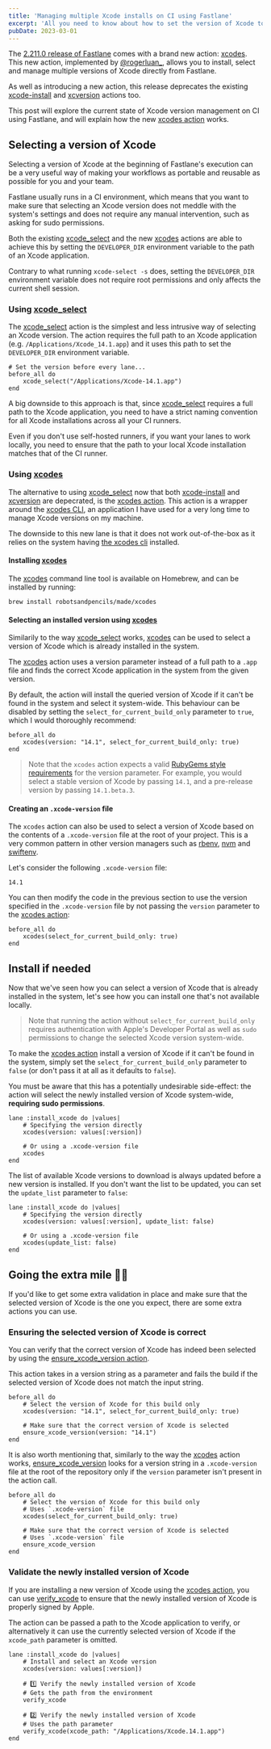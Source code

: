 ```yaml
---
title: 'Managing multiple Xcode installs on CI using Fastlane'
excerpt: 'All you need to know about how to set the version of Xcode to use on CI using Fastlane.'
pubDate: 2023-03-01
---
```



The [2.211.0 release of Fastlane](https://github.com/fastlane/fastlane/releases/tag/2.211.0) comes with a brand new action: [xcodes](https://docs.fastlane.tools/actions/xcodes). This new action, implemented by [@rogerluan\_](https://twitter.com/rogerluan_), allows you to install, select and manage multiple versions of Xcode directly from Fastlane.

As well as introducing a new action, this release deprecates the existing [xcode-install](http://docs.fastlane.tools/actions/xcode_install) and [xcversion](https://docs.fastlane.tools/actions/xcversion) actions too.

<StaticTweet id="1591561723794030592" />

This post will explore the current state of Xcode version management on CI using Fastlane, and will explain how the new [xcodes action](https://docs.fastlane.tools/actions/xcodes) works.

## Selecting a version of Xcode

Selecting a version of Xcode at the beginning of Fastlane's execution can be a very useful way of making your workflows as portable and reusable as possible for you and your team.

Fastlane usually runs in a CI environment, which means that you want to make sure that selecting an Xcode version does not meddle with the system's settings and does not require any manual intervention, such as asking for sudo permissions.

Both the existing [xcode_select](http://docs.fastlane.tools/actions/xcode_select) and the new [xcodes](https://docs.fastlane.tools/actions/xcodes) actions are able to achieve this by setting the `DEVELOPER_DIR` environment variable to the path of an Xcode application.

Contrary to what running `xcode-select -s` does, setting the `DEVELOPER_DIR` environment variable does not require root permissions and only affects the current shell session.

### Using [xcode_select](http://docs.fastlane.tools/actions/xcode_select)

The [xcode_select](http://docs.fastlane.tools/actions/xcode_select) action is the simplest and less intrusive way of selecting an Xcode version. The action requires the full path to an Xcode application (e.g. `/Applications/Xcode_14.1.app`) and it uses this path to set the `DEVELOPER_DIR` environment variable.

```ruby:fastlane/Fastfile
# Set the version before every lane...
before_all do
    xcode_select("/Applications/Xcode-14.1.app")
end
```

A big downside to this approach is that, since [xcode_select](http://docs.fastlane.tools/actions/xcode_select) requires a full path to the Xcode application, you need to have a strict naming convention for all Xcode installations across all your CI runners.

Even if you don't use self-hosted runners, if you want your lanes to work locally, you need to ensure that the path to your local Xcode installation matches that of the CI runner.

### Using [xcodes](https://docs.fastlane.tools/actions/xcodes)

The alternative to using [xcode_select](http://docs.fastlane.tools/actions/xcode_select) now that both [xcode-install](http://docs.fastlane.tools/actions/xcode_install) and [xcversion](http://docs.fastlane.tools/actions/xcversion) are depecrated, is the [xcodes action](https://docs.fastlane.tools/actions/xcodes). This action is a wrapper around the [xcodes CLI](https://github.com/RobotsAndPencils/xcodes), an application I have used for a very long time to manage Xcode versions on my machine.

The downside to this new lane is that it does not work out-of-the-box as it relies on the system having [the xcodes cli](https://github.com/RobotsAndPencils/xcodes) installed.

#### Installing [xcodes](https://docs.fastlane.tools/actions/xcodes)

The [xcodes](https://docs.fastlane.tools/actions/xcodes) command line tool is available on Homebrew, and can be installed by running:

```bash:Terminal
brew install robotsandpencils/made/xcodes
```

#### Selecting an installed version using [xcodes](https://docs.fastlane.tools/actions/xcodes)

Similarily to the way [xcode_select](http://docs.fastlane.tools/actions/xcode_select) works, [xcodes](https://docs.fastlane.tools/actions/xcodes) can be used to select a version of Xcode which is already installed in the system.

The [xcodes](https://docs.fastlane.tools/actions/xcodes) action uses a version parameter instead of a full path to a `.app` file and finds the correct Xcode application in the system from the given version.

By default, the action will install the queried version of Xcode if it can't be found in the system and select it system-wide. This behaviour can be disabled by setting the `select_for_current_build_only` parameter to `true`, which I would thoroughly recommend:

```ruby:fastlane/Fastfile
before_all do
    xcodes(version: "14.1", select_for_current_build_only: true)
end
```

> Note that the `xcodes` action expects a valid [RubyGems style requirements](https://guides.rubygems.org/releasing-rubygems) for the version parameter. For example, you would select a stable version of Xcode by passing `14.1`, and a pre-release version by passing `14.1.beta.3`.

#### Creating an `.xcode-version` file

The `xcodes` action can also be used to select a version of Xcode based on the contents of a `.xcode-version` file at the root of your project. This is a very common pattern in other version managers such as [rbenv](https://github.com/rbenv/rbenv), [nvm](https://github.com/nvm-sh/nvm) and [swiftenv](https://github.com/kylef/swiftenv).

Let's consider the following `.xcode-version` file:

```text:.xcode-version
14.1
```

You can then modify the code in the previous section to use the version specified in the `.xcode-version` file by not passing the `version` parameter to the [xcodes action](https://docs.fastlane.tools/actions/xcodes):

```ruby:fastlane/Fastfile
before_all do
    xcodes(select_for_current_build_only: true)
end
```

## Install if needed

Now that we've seen how you can select a version of Xcode that is already installed in the system, let's see how you can install one that's not available locally.

> Note that running the action without `select_for_current_build_only` requires authentication with Apple's Developer Portal as well as `sudo` permissions to change the selected Xcode version system-wide.

To make the [xcodes action](https://docs.fastlane.tools/actions/xcodes) install a version of Xcode if it can't be found in the system, simply set the `select_for_current_build_only` parameter to `false` (or don't pass it at all as it defaults to `false`).

You must be aware that this has a potentially undesirable side-effect: the action will select the newly installed version of Xcode system-wide, **requiring sudo permissions**.

```ruby:fastlane/Fastfile
lane :install_xcode do |values|
    # Specifying the version directly
    xcodes(version: values[:version])

    # Or using a .xcode-version file
    xcodes
end
```

The list of available Xcode versions to download is always updated before a new version is installed. If you don't want the list to be updated, you can set the `update_list` parameter to `false`:

```ruby:fastlane/Fastfile
lane :install_xcode do |values|
    # Specifying the version directly
    xcodes(version: values[:version], update_list: false)

    # Or using a .xcode-version file
    xcodes(update_list: false)
end
```

## Going the extra mile 🏃‍♂️

If you'd like to get some extra validation in place and make sure that the selected version of Xcode is the one you expect, there are some extra actions you can use.

### Ensuring the selected version of Xcode is correct

You can verify that the correct version of Xcode has indeed been selected by using the [ensure_xcode_version action](https://docs.fastlane.tools/actions/ensure_xcode_version).

This action takes in a version string as a parameter and fails the build if the selected version of Xcode does not match the input string.

```ruby:fastlane/Fastfile
before_all do
    # Select the version of Xcode for this build only
    xcodes(version: "14.1", select_for_current_build_only: true)

    # Make sure that the correct version of Xcode is selected
    ensure_xcode_version(version: "14.1")
end
```

It is also worth mentioning that, similarly to the way the [xcodes](https://docs.fastlane.tools/actions/xcodes) action works, [ensure_xcode_version](https://docs.fastlane.tools/actions/ensure_xcode_version) looks for a version string in a `.xcode-version` file at the root of the repository only if the `version` parameter isn't present in the action call.

```ruby:fastlane/Fastfile
before_all do
    # Select the version of Xcode for this build only
    # Uses `.xcode-version` file
    xcodes(select_for_current_build_only: true)

    # Make sure that the correct version of Xcode is selected
    # Uses `.xcode-version` file
    ensure_xcode_version
end
```

### Validate the newly installed version of Xcode

If you are installing a new version of Xcode using the [xcodes action](https://docs.fastlane.tools/actions/xcodes), you can use [verify_xcode](http://docs.fastlane.tools/actions/verify_xcode) to ensure that the newly installed version of Xcode is properly signed by Apple.

The action can be passed a path to the Xcode application to verify, or alternatively it can use the currently selected version of Xcode if the `xcode_path` parameter is omitted.

```ruby:fastlane/Fastfile
lane :install_xcode do |values|
    # Install and select an Xcode version
    xcodes(version: values[:version])

    # 1️⃣ Verify the newly installed version of Xcode
    # Gets the path from the environment
    verify_xcode

    # 2️⃣ Verify the newly installed version of Xcode
    # Uses the path parameter
    verify_xcode(xcode_path: "/Applications/Xcode.14.1.app")
end
```
